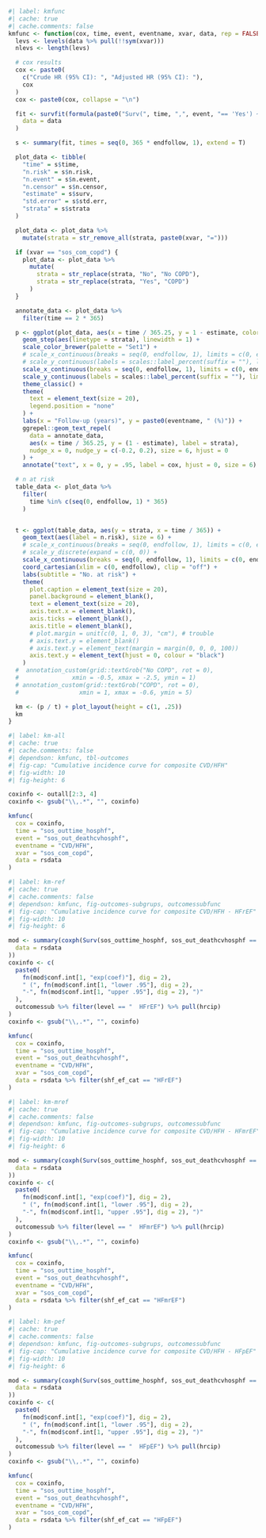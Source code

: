 ```r
#| label: kmfunc
#| cache: true
#| cache.comments: false
kmfunc <- function(cox, time, event, eventname, xvar, data, rep = FALSE, endfollow = 5) {
  levs <- levels(data %>% pull(!!sym(xvar)))
  nlevs <- length(levs)

  # cox results
  cox <- paste0(
    c("Crude HR (95% CI): ", "Adjusted HR (95% CI): "),
    cox
  )
  cox <- paste0(cox, collapse = "\n")

  fit <- survfit(formula(paste0("Surv(", time, ",", event, "== 'Yes') ~ ", xvar)),
    data = data
  )

  s <- summary(fit, times = seq(0, 365 * endfollow, 1), extend = T)

  plot_data <- tibble(
    "time" = s$time,
    "n.risk" = s$n.risk,
    "n.event" = s$n.event,
    "n.censor" = s$n.censor,
    "estimate" = s$surv,
    "std.error" = s$std.err,
    "strata" = s$strata
  )

  plot_data <- plot_data %>%
    mutate(strata = str_remove_all(strata, paste0(xvar, "=")))

  if (xvar == "sos_com_copd") {
    plot_data <- plot_data %>%
      mutate(
        strata = str_replace(strata, "No", "No COPD"),
        strata = str_replace(strata, "Yes", "COPD")
      )
  }

  annotate_data <- plot_data %>%
    filter(time == 2 * 365)

  p <- ggplot(plot_data, aes(x = time / 365.25, y = 1 - estimate, color = strata)) +
    geom_step(aes(linetype = strata), linewidth = 1) +
    scale_color_brewer(palette = "Set1") +
    # scale_x_continuous(breaks = seq(0, endfollow, 1), limits = c(0, endfollow), expand = c(0, 0)) +
    # scale_y_continuous(labels = scales::label_percent(suffix = ""), limits = c(0, 1), expand = c(0, 0)) +
    scale_x_continuous(breaks = seq(0, endfollow, 1), limits = c(0, endfollow)) +
    scale_y_continuous(labels = scales::label_percent(suffix = ""), limits = c(0, 1)) +
    theme_classic() +
    theme(
      text = element_text(size = 20),
      legend.position = "none"
    ) +
    labs(x = "Follow-up (years)", y = paste0(eventname, " (%)")) +
    ggrepel::geom_text_repel(
      data = annotate_data,
      aes(x = time / 365.25, y = (1 - estimate), label = strata),
      nudge_x = 0, nudge_y = c(-0.2, 0.2), size = 6, hjust = 0
    ) +
    annotate("text", x = 0, y = .95, label = cox, hjust = 0, size = 6)

  # n at risk
  table_data <- plot_data %>%
    filter(
      time %in% c(seq(0, endfollow, 1) * 365)
    )


  t <- ggplot(table_data, aes(y = strata, x = time / 365)) +
    geom_text(aes(label = n.risk), size = 6) +
    # scale_x_continuous(breaks = seq(0, endfollow, 1), limits = c(0, endfollow), expand = c(0, 0)) +
    # scale_y_discrete(expand = c(0, 0)) +
    scale_x_continuous(breaks = seq(0, endfollow, 1), limits = c(0, endfollow)) +
    coord_cartesian(xlim = c(0, endfollow), clip = "off") +
    labs(subtitle = "No. at risk") +
    theme(
      plot.caption = element_text(size = 20),
      panel.background = element_blank(),
      text = element_text(size = 20),
      axis.text.x = element_blank(),
      axis.ticks = element_blank(),
      axis.title = element_blank(),
      # plot.margin = unit(c(0, 1, 0, 3), "cm"), # trouble
      # axis.text.y = element_blank()
      # axis.text.y = element_text(margin = margin(0, 0, 0, 100))
      axis.text.y = element_text(hjust = 0, colour = "black")
    )
  #  annotation_custom(grid::textGrob("No COPD", rot = 0),
  #               xmin = -0.5, xmax = -2.5, ymin = 1)
  # annotation_custom(grid::textGrob("COPD", rot = 0),
  #                 xmin = 1, xmax = -0.6, ymin = 5)

  km <- (p / t) + plot_layout(height = c(1, .25))
  km
}
```

```r
#| label: km-all
#| cache: true
#| cache.comments: false
#| dependson: kmfunc, tbl-outcomes
#| fig-cap: "Cumulative incidence curve for composite CVD/HFH"
#| fig-width: 10
#| fig-height: 6

coxinfo <- outall[2:3, 4]
coxinfo <- gsub("\\,.*", "", coxinfo)

kmfunc(
  cox = coxinfo,
  time = "sos_outtime_hosphf",
  event = "sos_out_deathcvhosphf",
  eventname = "CVD/HFH",
  xvar = "sos_com_copd",
  data = rsdata
)
```

```r
#| label: km-ref
#| cache: true
#| cache.comments: false
#| dependson: kmfunc, fig-outcomes-subgrups, outcomessubfunc
#| fig-cap: "Cumulative incidence curve for composite CVD/HFH - HFrEF"
#| fig-width: 10
#| fig-height: 6

mod <- summary(coxph(Surv(sos_outtime_hosphf, sos_out_deathcvhosphf == "Yes") ~ sos_com_copd * relevel(shf_ef_cat, ref = "HFrEF"),
  data = rsdata
))
coxinfo <- c(
  paste0(
    fn(mod$conf.int[1, "exp(coef)"], dig = 2),
    " (", fn(mod$conf.int[1, "lower .95"], dig = 2),
    "-", fn(mod$conf.int[1, "upper .95"], dig = 2), ")"
  ),
  outcomessub %>% filter(level == "  HFrEF") %>% pull(hrcip)
)
coxinfo <- gsub("\\,.*", "", coxinfo)

kmfunc(
  cox = coxinfo,
  time = "sos_outtime_hosphf",
  event = "sos_out_deathcvhosphf",
  eventname = "CVD/HFH",
  xvar = "sos_com_copd",
  data = rsdata %>% filter(shf_ef_cat == "HFrEF")
)
```

```r
#| label: km-mref
#| cache: true
#| cache.comments: false
#| dependson: kmfunc, fig-outcomes-subgrups, outcomessubfunc
#| fig-cap: "Cumulative incidence curve for composite CVD/HFH - HFmrEF"
#| fig-width: 10
#| fig-height: 6

mod <- summary(coxph(Surv(sos_outtime_hosphf, sos_out_deathcvhosphf == "Yes") ~ sos_com_copd * relevel(shf_ef_cat, ref = "HFmrEF"),
  data = rsdata
))
coxinfo <- c(
  paste0(
    fn(mod$conf.int[1, "exp(coef)"], dig = 2),
    " (", fn(mod$conf.int[1, "lower .95"], dig = 2),
    "-", fn(mod$conf.int[1, "upper .95"], dig = 2), ")"
  ),
  outcomessub %>% filter(level == "  HFmrEF") %>% pull(hrcip)
)
coxinfo <- gsub("\\,.*", "", coxinfo)

kmfunc(
  cox = coxinfo,
  time = "sos_outtime_hosphf",
  event = "sos_out_deathcvhosphf",
  eventname = "CVD/HFH",
  xvar = "sos_com_copd",
  data = rsdata %>% filter(shf_ef_cat == "HFmrEF")
)
```

```r
#| label: km-pef
#| cache: true
#| cache.comments: false
#| dependson: kmfunc, fig-outcomes-subgrups, outcomessubfunc
#| fig-cap: "Cumulative incidence curve for composite CVD/HFH - HFpEF"
#| fig-width: 10
#| fig-height: 6

mod <- summary(coxph(Surv(sos_outtime_hosphf, sos_out_deathcvhosphf == "Yes") ~ sos_com_copd * relevel(shf_ef_cat, ref = "HFpEF"),
  data = rsdata
))
coxinfo <- c(
  paste0(
    fn(mod$conf.int[1, "exp(coef)"], dig = 2),
    " (", fn(mod$conf.int[1, "lower .95"], dig = 2),
    "-", fn(mod$conf.int[1, "upper .95"], dig = 2), ")"
  ),
  outcomessub %>% filter(level == "  HFpEF") %>% pull(hrcip)
)
coxinfo <- gsub("\\,.*", "", coxinfo)

kmfunc(
  cox = coxinfo,
  time = "sos_outtime_hosphf",
  event = "sos_out_deathcvhosphf",
  eventname = "CVD/HFH",
  xvar = "sos_com_copd",
  data = rsdata %>% filter(shf_ef_cat == "HFpEF")
)
```
